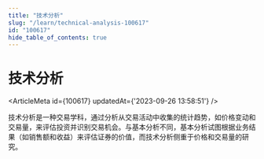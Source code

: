 ```yaml
---
title: "技术分析"
slug: "/learn/technical-analysis-100617"
id: "100617"
hide_table_of_contents: true
---
```



# 技术分析

<ArticleMeta id={100617} updatedAt={'2023-09-26 13:58:51'} />
<div className='border-solid border-b border-t-0 my-4 border-[var(--ifm-color-gray-300)]' />

技术分析是一种交易学科，通过分析从交易活动中收集的统计趋势，如价格变动和交易量，来评估投资并识别交易机会。与基本分析不同，基本分析试图根据业务结果（如销售额和收益）来评估证券的价值，而技术分析侧重于价格和交易量的研究。
